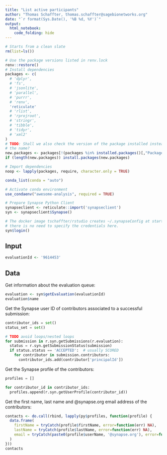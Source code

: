 ```yaml
---
title: "List active participants"
author: "Thomas Schaffter, thomas.schaffter@sagebionetworks.org"
date: "`r format(Sys.Date(), '%B %d, %Y')`"
output:
  html_notebook:
    code_folding: hide
---
```


```r
# Starts from a clean slate
rm(list=ls())
```

```r
# Use the package versions listed in renv.lock
renv::restore()
# Install dependencies
packages <- c(
  # 'dplyr',
  # 'fs',
  # 'jsonlite',
  # 'parallel',
  # 'purrr',
  # 'renv',
  'reticulate'
  # 'rlist',
  # 'rprojroot',
  # 'stringr',
  # 'tibble',
  # 'tidyr',
  # 'xml2'
)
# TODO: Shall we also check the version of the package installed instead of just
# the name?
new.packages <- packages[!(packages %in% installed.packages()[,"Package"])]
if (length(new.packages)) install.packages(new.packages)

# Import dependencies
noop <- lapply(packages, require, character.only = TRUE)
```

```r
conda_list(conda = "auto")
```

```r
# Activate conda environment
use_condaenv("awesome-analysis", required = TRUE)
```

```r
# Prepare Synapse Python Client
synapseclient <- reticulate::import('synapseclient')
syn <- synapseclient$Synapse()

# The docker image tschaffter/rstudio creates ~/.synapseConfig at startup so 
# there is no need to specify the credentials here.
syn$login()
```

## Input

```r
evaluationId <- '9614453'
```

## Data

Get information about the evaluation queue:

```r
evaluation <- syn$getEvaluation(evaluationId)
evaluation$name
```

Get the Synapse user ID of contributors associated to a successful submission:

```python
contributor_ids = set()
status_set = set()

# TODO avoid loops/nested loops
for submission in r.syn.getSubmissions(r.evaluation):
  status = r.syn.getSubmissionStatus(submission)
  if status.status == 'ACCEPTED':  # usually SCORED
    for contributor in submission.contributors:
      contributor_ids.add(contributor['principalId'])
```

Get the Synapse profile of the contributors:

```python
profiles = []

for contributor_id in contributor_ids:
  profiles.append(r.syn.getUserProfile(contributor_id))
```

Get the first name, last name and @synapse.org email address of the 
contributors:

```r
contacts <- do.call(rbind, lapply(py$profiles, function(profile) {
  data.frame(
    firstName = tryCatch(profile$firstName, error=function(err) NA),
    lastName = tryCatch(profile$lastName, error=function(err) NA),
    email = tryCatch(paste0(profile$userName, '@synapse.org'), error=function(err) NA)
  )
}))
contacts
```
